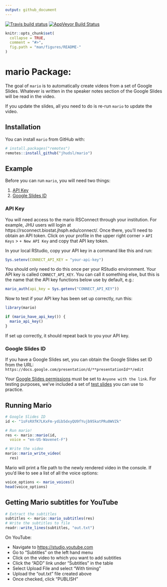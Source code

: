 ```yaml
---
output: github_document
---
```


[![Travis build status](https://travis-ci.com/jhudsl/mario.svg?branch=master)](https://travis-ci.com/jhudsl/mario)
[![AppVeyor Build Status](https://ci.appveyor.com/api/projects/status/github/jhudsl/mario?branch=master&svg=true)](https://ci.appveyor.com/project/jhudsl/mario)
<!-- README.md is generated from README.Rmd. Please edit that file -->

```r
knitr::opts_chunk$set(
  collapse = TRUE,
  comment = "#>",
  fig.path = "man/figures/README-"
)
```

# mario Package:

The goal of `mario` is to automatically create videos from a set of
Google Slides. Whatever is written in the speaker notes section of the
Google Slides will be read in the video.

If you update the slides, all you need to do is re-run `mario` to update the video.

## Installation

You can install `mario` from GitHub with:

```r
# install.packages("remotes")
remotes::install_github("jhudsl/mario")
```

## Example

Before you can run `mario`, you will need two things:

1) [API Key](#api-key)
2) [Google Slides ID](#google-slides-id)

### API Key

You will need access to the mario RSConnect through your institution. For example, JHU users will login at https://rsconnect.biostat.jhsph.edu/connect/. Once there, you'll need to obtain an API token.
Click on your profile in the upper right corner > `API Keys` > `+ New API Key` and copy that API key token.

In your local RStudio, copy your API key in a command like this and run:

```r
Sys.setenv(CONNECT_API_KEY = "your-api-key")
```
You should only need to do this once per your RStudio environment. Your API key is called `CONNECT_API_KEY`. You can call it something else, but this is the name that the API key functions below use by default, e.g.:

```r
mario_auth(api_key = Sys.getenv("CONNECT_API_KEY"))
```

Now to test if your API key has been set up correctly, run this:
```r
library(mario)

if (mario_have_api_key()) {
  mario_api_key()
}
```
If set up correctly, it should repeat back to you your API key.

### Google Slides ID

If you have a Google Slides set, you can obtain the Google Slides set ID from the URL:
`https://docs.google.com/presentation/d/**presentationId**/edit`

Your [Google Slides permissions](https://www.youtube.com/watch?v=zHSfwaZIVbM) must be set to `Anyone with the link`.
For testing purposes, we've included a set of [test slides](https://docs.google.com/presentation/d/1sFsRXfK7LKxFm-ydib5dxyQU9fYujb95katPRu0WVZk/edit#slide=id.p) you can use to practice.

## Running Mario

```r
# Google Slides ID
id <- "1sFsRXfK7LKxFm-ydib5dxyQU9fYujb95katPRu0WVZk"

# Run mario!
res <- mario::mario(id,
  voice = "en-US-Wavenet-F")

# Write the video
mario::mario_write_video(
  res)
```

Mario will print a file path to the newly rendered video in the console. If you'd like to see a list of all the voice options:

```r
voice_options <- mario_voices()
head(voice_options)
```


## Getting Mario subtitles for YouTube

```r
# Extract the subtitles
subtitles <- mario::mario_subtitles(res)
# Write the subtitles to file
readr::write_lines(subtitles, "out.txt")
```

On YouTube:

- Navigate to [https://studio.youtube.com](https://studio.youtube.com)
- Go to "Subtitles" on the left hand menu
- Click on the video to which you want to add subtitles
- Click the "ADD" link under "Subtitles" in the table
- Select Upload File and select "With timing"
- Upload the "out.txt" file created above
- Once checked, click "PUBLISH"
